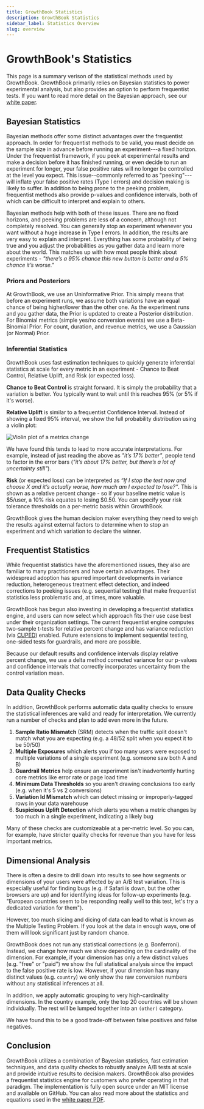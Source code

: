 ```yaml
---
title: GrowthBook Statistics
description: GrowthBook Statistics
sidebar_label: Statistics Overview
slug: overview
---
```


# GrowthBook's Statistics

This page is a summary verison of the statistical methods used by GrowthBook. GrowthBook primarily relies
on Bayesian statistics to power experimental analysis, but also provides an option to perform frequentist tests.
If you want to read more detail on the Bayesian approach, see our [white paper](/GrowthBookStatsEngine.pdf).

## Bayesian Statistics

Bayesian methods offer some distinct advantages over the frequentist approach. In order for
frequentist methods to be valid, you must decide on
the sample size in advance before running an experiment---a fixed horizon.
Under the frequentist framework, if you peek at experimental results and make a decision
before it has finished running, or even decide to run an experiment for longer, your false positive
rates will no longer be controlled at the level you expect. This issue--commonly referred to as "peeking"---
will inflate your false positive rates (Type I errors) and decision making is likely to suffer.
In addition to being prone to the peeking problem, frequentist methods also provide p-values
and confidence intervals, both of which can be difficult to interpret and explain to others.

Bayesian methods help with both of these issues. There are no fixed horizons, and peeking problems are
less of a concern, although not completely resolved. You can generally stop an experiment whenever you want
without a huge increase in Type I errors. In addition, the results are very easy to explain and interpret. Everything
has some probability of being true and you adjust the probabilities as you gather data
and learn more about the world. This matches up with how most people think about
experiments - _"there’s a 95% chance this new button is better and a 5% chance it’s
worse."_

### Priors and Posteriors

At GrowthBook, we use an Uninformative Prior. This simply means that before an
experiment runs, we assume both variations have an equal chance of
being higher/lower than the other one. As the experiment runs and you gather data, the
Prior is updated to create a Posterior distribution. For Binomial metrics (simple yes/no conversion events) we
use a Beta-Binomial Prior. For count, duration, and revenue metrics, we use a Gaussian
(or Normal) Prior.

### Inferential Statistics

GrowthBook uses fast estimation techniques to quickly generate inferential statistics at scale for every metric in an experiment -
Chance to Beat Control, Relative Uplift, and Risk (or expected loss).

**Chance to Beat Control** is straight forward. It is simply the probability that a variation is better.
You typically want to wait until this reaches 95% (or 5% if it's worse).

**Relative Uplift** is similar to a frequentist Confidence Interval. Instead of showing a fixed 95% interval, we show the full
probability distribution using a violin plot:

![Violin plot of a metrics change](/images/violin-plot.png)

We have found this tends to lead to more accurate interpretations. For example, instead of
just reading the above as _"it’s 17% better"_, people tend to factor in the error bars (_"it’s
about 17% better, but there’s a lot of uncertainty still"_).

**Risk** (or expected loss) can be interpreted as _“If I stop the test now and choose X and it’s actually worse, how
much am I expected to lose?”_. This is shown as a relative percent change - so if your baseline metric value is $5/user,
a 10% risk equates to losing $0.50. You can specify your risk tolerance thresholds on a per-metric basis within GrowthBook.

GrowthBook gives the human decision maker everything they need to weigh the results against
external factors to determine when to stop an experiment and which variation to declare the winner.

## Frequentist Statistics

While frequentist statistics have the aforementioned issues, they also are familiar to many practitioners and have
certain advantages. Their widespread adoption has spurred important developments in variance reduction, heterogeneous treatment
effect detection, and indeed corrections to peeking issues (e.g. sequential testing) that make frequentist statistics
less problematic and, at times, more valuable.

GrowthBook has begun also investing in developing a frequentist statistics engine, and users can now select which approach
fits their use case best under their organization settings. The current frequentist engine computes two-sample t-tests for
relative percent change and has variance reduction (via [CUPED](/statistics/cuped)) enabled. Future extensions to implement sequential testing, one-sided tests
for guardrails, and more are possible.

Because our default results and confidence intervals display relative percent change, we use a delta
method corrected variance for our p-values and confidence intervals that correctly incorporates uncertainty from the control variation mean.

## Data Quality Checks

In addition, GrowthBook performs automatic data quality
checks to ensure the statistical inferences are valid and ready for interpretation.
We currently run a number of checks and plan to add even more in the future.

1.  **Sample Ratio Mismatch** (SRM) detects when the traffic split doesn't match what you are expecting (e.g. a 48/52 split when you expect it to be 50/50)
2.  **Multiple Exposures** which alerts you if too many users were exposed to multiple variations of a single experiment (e.g. someone saw both A and B)
3.  **Guardrail Metrics** help ensure an experiment isn't inadvertently hurting core metrics like error rate or page load time
4.  **Minimum Data Thresholds** so you aren't drawing conclusions too early (e.g. when it's 5 vs 2 conversions)
5.  **Variation Id Mismatch** which can detect missing or improperly-tagged rows in your data warehouse
6.  **Suspicious Uplift Detection** which alerts you when a metric changes by too much in a single experiment, indicating a likely bug

Many of these checks are customizeable at a per-metric level.
So you can, for example, have stricter quality checks for revenue than you have for less important metrics.

## Dimensional Analysis

There is often a desire to drill down into results to see how segments or dimensions
of your users were affected by an A/B test variation. This is especially useful for finding bugs
(e.g. if Safari is down, but the other browsers are up) and for identifying ideas for follow-up experiments (e.g.
"European countries seem to be responding really well to this test, let's try a dedicated variation for them").

However, too much slicing and dicing of data can lead to
what is known as the Multiple Testing Problem. If you look at the data in enough ways, one of them
will look significant just by random chance.

GrowthBook does not run any statistical corrections (e.g. Bonferroni). Instead, we change how much we show depending on the cardinality of the dimension. For example, if your dimension has only a few distinct values (e.g. "free" or "paid") we show the full statistical analysis since the impact to the false positive rate is low. However, if your dimension has many distinct values (e.g. `country`) we only show the raw conversion numbers without any statistical inferences at all.

In addition, we apply automatic grouping to very high-cardinality dimensions. In the country example, only the top 20 countries will be shown individually. The rest will be lumped together into an `(other)` category.

We have found this to be a good trade-off between false positives and false negatives.

## Conclusion

GrowthBook utilizes a combination of Bayesian statistics, fast estimation techniques,
and data quality checks to robustly analyze A/B tests at scale and provide intuitive
results to decision makers. GrowthBook also provides a frequentist statistics engine
for customers who prefer operating in that paradigm.
The implementation is fully open source under an MIT license
and available on GitHub. You can also read more about the statistics and equations used
in the [white paper PDF](/GrowthBookStatsEngine.pdf).
